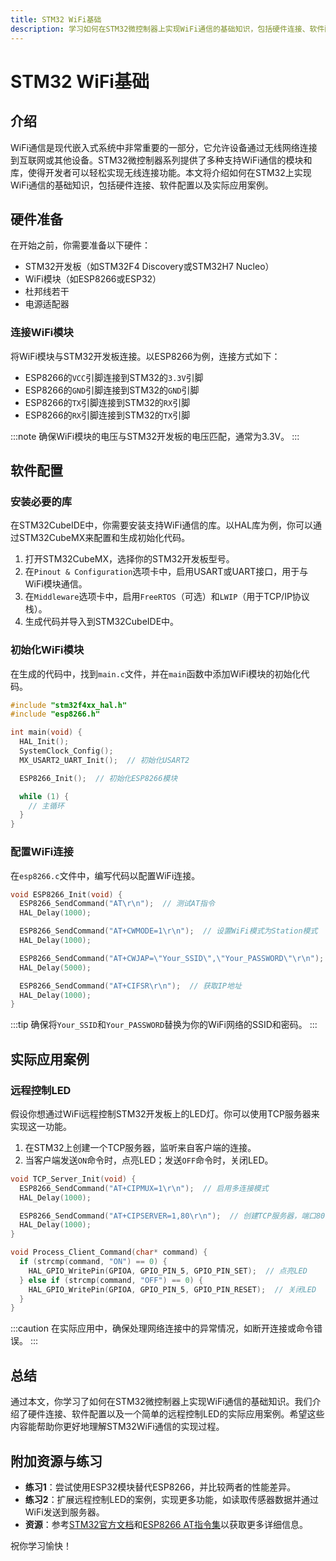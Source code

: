 ```yaml
---
title: STM32 WiFi基础
description: 学习如何在STM32微控制器上实现WiFi通信的基础知识，包括硬件连接、软件配置和实际应用案例。
---
```


# STM32 WiFi基础

## 介绍

WiFi通信是现代嵌入式系统中非常重要的一部分，它允许设备通过无线网络连接到互联网或其他设备。STM32微控制器系列提供了多种支持WiFi通信的模块和库，使得开发者可以轻松实现无线连接功能。本文将介绍如何在STM32上实现WiFi通信的基础知识，包括硬件连接、软件配置以及实际应用案例。

## 硬件准备

在开始之前，你需要准备以下硬件：

- STM32开发板（如STM32F4 Discovery或STM32H7 Nucleo）
- WiFi模块（如ESP8266或ESP32）
- 杜邦线若干
- 电源适配器

### 连接WiFi模块

将WiFi模块与STM32开发板连接。以ESP8266为例，连接方式如下：

- ESP8266的`VCC`引脚连接到STM32的`3.3V`引脚
- ESP8266的`GND`引脚连接到STM32的`GND`引脚
- ESP8266的`TX`引脚连接到STM32的`RX`引脚
- ESP8266的`RX`引脚连接到STM32的`TX`引脚

:::note
确保WiFi模块的电压与STM32开发板的电压匹配，通常为3.3V。
:::

## 软件配置

### 安装必要的库

在STM32CubeIDE中，你需要安装支持WiFi通信的库。以HAL库为例，你可以通过STM32CubeMX来配置和生成初始化代码。

1. 打开STM32CubeMX，选择你的STM32开发板型号。
2. 在`Pinout & Configuration`选项卡中，启用USART或UART接口，用于与WiFi模块通信。
3. 在`Middleware`选项卡中，启用`FreeRTOS`（可选）和`LWIP`（用于TCP/IP协议栈）。
4. 生成代码并导入到STM32CubeIDE中。

### 初始化WiFi模块

在生成的代码中，找到`main.c`文件，并在`main`函数中添加WiFi模块的初始化代码。

```c
#include "stm32f4xx_hal.h"
#include "esp8266.h"

int main(void) {
  HAL_Init();
  SystemClock_Config();
  MX_USART2_UART_Init();  // 初始化USART2

  ESP8266_Init();  // 初始化ESP8266模块

  while (1) {
    // 主循环
  }
}
```

### 配置WiFi连接

在`esp8266.c`文件中，编写代码以配置WiFi连接。

```c
void ESP8266_Init(void) {
  ESP8266_SendCommand("AT\r\n");  // 测试AT指令
  HAL_Delay(1000);

  ESP8266_SendCommand("AT+CWMODE=1\r\n");  // 设置WiFi模式为Station模式
  HAL_Delay(1000);

  ESP8266_SendCommand("AT+CWJAP=\"Your_SSID\",\"Your_PASSWORD\"\r\n");  // 连接WiFi网络
  HAL_Delay(5000);

  ESP8266_SendCommand("AT+CIFSR\r\n");  // 获取IP地址
  HAL_Delay(1000);
}
```

:::tip
确保将`Your_SSID`和`Your_PASSWORD`替换为你的WiFi网络的SSID和密码。
:::

## 实际应用案例

### 远程控制LED

假设你想通过WiFi远程控制STM32开发板上的LED灯。你可以使用TCP服务器来实现这一功能。

1. 在STM32上创建一个TCP服务器，监听来自客户端的连接。
2. 当客户端发送`ON`命令时，点亮LED；发送`OFF`命令时，关闭LED。

```c
void TCP_Server_Init(void) {
  ESP8266_SendCommand("AT+CIPMUX=1\r\n");  // 启用多连接模式
  HAL_Delay(1000);

  ESP8266_SendCommand("AT+CIPSERVER=1,80\r\n");  // 创建TCP服务器，端口80
  HAL_Delay(1000);
}

void Process_Client_Command(char* command) {
  if (strcmp(command, "ON") == 0) {
    HAL_GPIO_WritePin(GPIOA, GPIO_PIN_5, GPIO_PIN_SET);  // 点亮LED
  } else if (strcmp(command, "OFF") == 0) {
    HAL_GPIO_WritePin(GPIOA, GPIO_PIN_5, GPIO_PIN_RESET);  // 关闭LED
  }
}
```

:::caution
在实际应用中，确保处理网络连接中的异常情况，如断开连接或命令错误。
:::

## 总结

通过本文，你学习了如何在STM32微控制器上实现WiFi通信的基础知识。我们介绍了硬件连接、软件配置以及一个简单的远程控制LED的实际应用案例。希望这些内容能帮助你更好地理解STM32WiFi通信的实现过程。

## 附加资源与练习

- **练习1**：尝试使用ESP32模块替代ESP8266，并比较两者的性能差异。
- **练习2**：扩展远程控制LED的案例，实现更多功能，如读取传感器数据并通过WiFi发送到服务器。
- **资源**：参考[STM32官方文档](https://www.st.com)和[ESP8266 AT指令集](https://www.espressif.com)以获取更多详细信息。

祝你学习愉快！